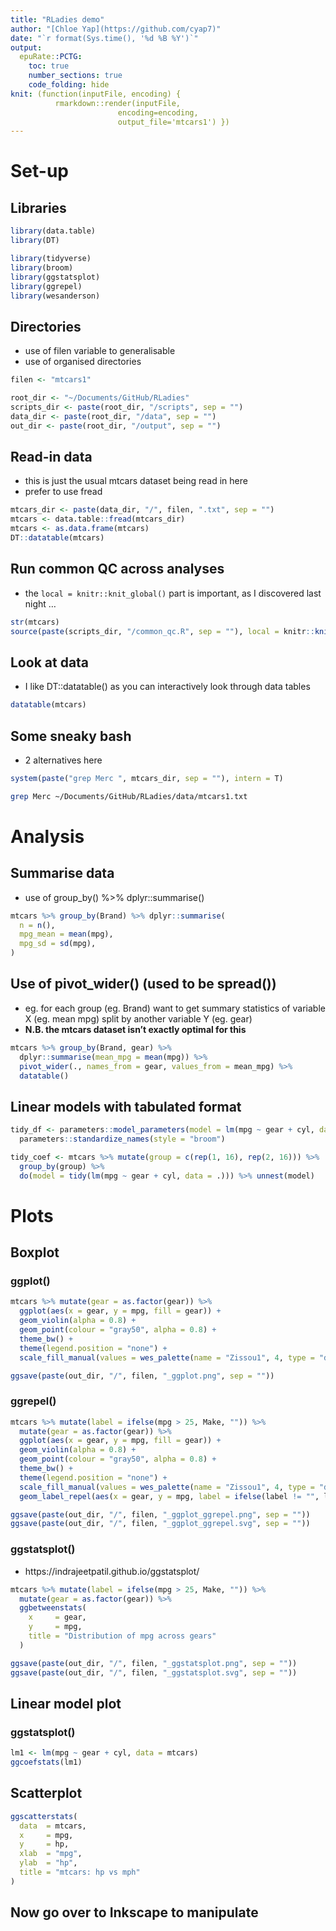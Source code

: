 ```yaml
---
title: "RLadies demo"
author: "[Chloe Yap](https://github.com/cyap7)"
date: "`r format(Sys.time(), '%d %B %Y')`"
output:
  epuRate::PCTG:
    toc: true
    number_sections: true
    code_folding: hide
knit: (function(inputFile, encoding) { 
          rmarkdown::render(inputFile,
                        encoding=encoding, 
                        output_file='mtcars1') })
---
```


# Set-up

## Libraries

```r

library(data.table)
library(DT)

library(tidyverse)
library(broom)
library(ggstatsplot)
library(ggrepel)
library(wesanderson)

```

## Directories

- use of filen variable to generalisable
- use of organised directories

```r

filen <- "mtcars1"

root_dir <- "~/Documents/GitHub/RLadies"
scripts_dir <- paste(root_dir, "/scripts", sep = "")
data_dir <- paste(root_dir, "/data", sep = "")
out_dir <- paste(root_dir, "/output", sep = "")

```

## Read-in data

- this is just the usual mtcars dataset being read in here
- prefer to use fread

```r

mtcars_dir <- paste(data_dir, "/", filen, ".txt", sep = "")
mtcars <- data.table::fread(mtcars_dir)
mtcars <- as.data.frame(mtcars)
DT::datatable(mtcars)

```

## Run common QC across analyses

- the `local = knitr::knit_global()` part is important, as I discovered last night ...

```r

str(mtcars)
source(paste(scripts_dir, "/common_qc.R", sep = ""), local = knitr::knit_global())

```

## Look at data

- I like DT::datatable() as you can interactively look through data tables 

```r

datatable(mtcars)

```

## Some sneaky bash

- 2 alternatives here

```r

system(paste("grep Merc ", mtcars_dir, sep = ""), intern = T)

```

```sh

grep Merc ~/Documents/GitHub/RLadies/data/mtcars1.txt

```

# Analysis

## Summarise data

- use of group_by() %>% dplyr::summarise()

```r

mtcars %>% group_by(Brand) %>% dplyr::summarise(
  n = n(),
  mpg_mean = mean(mpg),
  mpg_sd = sd(mpg),
)

```

## Use of pivot_wider() (used to be spread())

- eg. for each group (eg. Brand) want to get summary statistics of variable X (eg. mean mpg) split by another variable Y (eg. gear)
- **N.B. the mtcars dataset isn't exactly optimal for this**

```r

mtcars %>% group_by(Brand, gear) %>% 
  dplyr::summarise(mean_mpg = mean(mpg)) %>% 
  pivot_wider(., names_from = gear, values_from = mean_mpg) %>%
  datatable()

```

## Linear models with tabulated format

```r

tidy_df <- parameters::model_parameters(model = lm(mpg ~ gear + cyl, data = mtcars), ci = 0.95, verbose = FALSE) %>% 
  parameters::standardize_names(style = "broom")

tidy_coef <- mtcars %>% mutate(group = c(rep(1, 16), rep(2, 16))) %>% 
  group_by(group) %>% 
  do(model = tidy(lm(mpg ~ gear + cyl, data = .))) %>% unnest(model)

```

# Plots

## Boxplot 

### ggplot()

```r

mtcars %>% mutate(gear = as.factor(gear)) %>%
  ggplot(aes(x = gear, y = mpg, fill = gear)) +
  geom_violin(alpha = 0.8) +
  geom_point(colour = "gray50", alpha = 0.8) +
  theme_bw() +
  theme(legend.position = "none") +
  scale_fill_manual(values = wes_palette(name = "Zissou1", 4, type = "discrete")[c(1,3,4)], name = "")

ggsave(paste(out_dir, "/", filen, "_ggplot.png", sep = ""))

```

### ggrepel()

```r

mtcars %>% mutate(label = ifelse(mpg > 25, Make, "")) %>%
  mutate(gear = as.factor(gear)) %>%
  ggplot(aes(x = gear, y = mpg, fill = gear)) +
  geom_violin(alpha = 0.8) +
  geom_point(colour = "gray50", alpha = 0.8) +
  theme_bw() +
  theme(legend.position = "none") +
  scale_fill_manual(values = wes_palette(name = "Zissou1", 4, type = "discrete")[c(1,3,4)], name = "") +
  geom_label_repel(aes(x = gear, y = mpg, label = ifelse(label != "", label, "")), force = 20, size = 4, min.segment.length = 0)

ggsave(paste(out_dir, "/", filen, "_ggplot_ggrepel.png", sep = ""))
ggsave(paste(out_dir, "/", filen, "_ggplot_ggrepel.svg", sep = ""))

```

### ggstatsplot()

- https://indrajeetpatil.github.io/ggstatsplot/

```r

mtcars %>% mutate(label = ifelse(mpg > 25, Make, "")) %>%
  mutate(gear = as.factor(gear)) %>%
  ggbetweenstats(
    x     = gear,
    y     = mpg,
    title = "Distribution of mpg across gears"
  )

ggsave(paste(out_dir, "/", filen, "_ggstatsplot.png", sep = ""))
ggsave(paste(out_dir, "/", filen, "_ggstatsplot.svg", sep = ""))

```

## Linear model plot

### ggstatsplot()

```r

lm1 <- lm(mpg ~ gear + cyl, data = mtcars)
ggcoefstats(lm1)

```

## Scatterplot

```r

ggscatterstats(
  data  = mtcars,
  x     = mpg,
  y     = hp,
  xlab  = "mpg",
  ylab  = "hp",
  title = "mtcars: hp vs mph"
)

```


## Now go over to Inkscape to manipulate